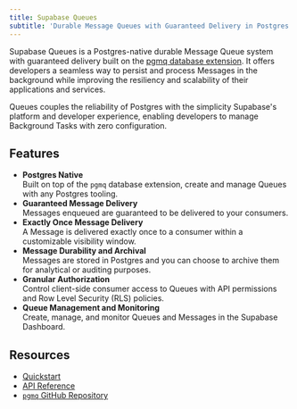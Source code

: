 ```yaml
---
title: Supabase Queues
subtitle: 'Durable Message Queues with Guaranteed Delivery in Postgres'
---
```


Supabase Queues is a Postgres-native durable Message Queue system with guaranteed delivery built on the [pgmq database extension](https://github.com/tembo-io/pgmq). It offers developers a seamless way to persist and process Messages in the background while improving the resiliency and scalability of their applications and services.

Queues couples the reliability of Postgres with the simplicity Supabase's platform and developer experience, enabling developers to manage Background Tasks with zero configuration.

## Features

- **Postgres Native**
  <br />
  Built on top of the `pgmq` database extension, create and manage Queues with any Postgres tooling.
- **Guaranteed Message Delivery**
  <br />
  Messages enqueued are guaranteed to be delivered to your consumers.
- **Exactly Once Message Delivery**
  <br />A Message is delivered exactly once to a consumer within a customizable visibility window.
- **Message Durability and Archival**
  <br />
  Messages are stored in Postgres and you can choose to archive them for analytical or auditing purposes.
- **Granular Authorization**
  <br />
  Control client-side consumer access to Queues with API permissions and Row Level Security (RLS) policies.
- **Queue Management and Monitoring**
  <br />
  Create, manage, and monitor Queues and Messages in the Supabase Dashboard.

## Resources

- [Quickstart](/docs/guides/queues/quickstart)
- [API Reference](/docs/guides/queues/api)
- [`pgmq` GitHub Repository](https://github.com/tembo-io/pgmq)
